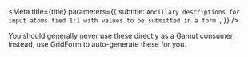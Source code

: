 

<Meta
  title={title}
  parameters={{
    subtitle: `Ancillary descriptions for input atoms tied 1:1 with values to
be submitted in a form.`,
  }}
/>

You should generally never use these directly as a Gamut consumer;
instead, use <LinkTo kind='Organisms/GridForm'>GridForm</LinkTo> to auto-generate these for you.

<TableOfContents />
